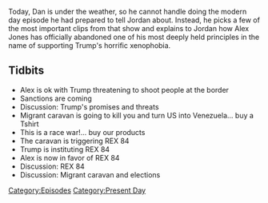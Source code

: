 {{DEFAULTSORT:
    #_EPISODE_0225:November 2, 2018
}}{{Episode
    | title           = November 2, 2018
    | caption         = Listen to this episode on [https://knowledgefight.libsyn.com/knowledge-fight-november-2-2018 Libsyn] [https://open.spotify.com/episode/5CVWtnOg8JZDo8XTifjYFn Spotify]
    | episodeNumber   = 225
    | length          = 00:29:48
    | airDate         = November 5, 2018
    | coverageDate    = November 2, 2018
    | episodeType     = [[:Category:Present Day|Present Day]]
    | previousEpisode = [[224: March 20, 2009]]
    | nextEpisode     = [[226: November 7, 2018]]
}}

{{Stub}}

Today, Dan is under the weather, so he cannot handle doing the modern day episode he had prepared to tell Jordan about. Instead, he picks a few of the most important clips from that show and explains to Jordan how Alex Jones has officially abandoned one of his most deeply held principles in the name of supporting Trump's horrific xenophobia.

==Tidbits==

*Alex is ok with Trump threatening to shoot people at the border
*Sanctions are coming
*Discussion: Trump's promises and threats
*Migrant caravan is going to kill you and turn US into Venezuela... buy a Tshirt
*This is a race war!... buy our products
*The caravan is triggering REX 84
*Trump is instituting REX 84
*Alex is now in favor of REX 84
*Discussion: REX 84
*Discussion: Migrant caravan and elections

[[Category:Episodes]]
[[Category:Present Day]]
